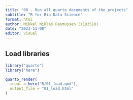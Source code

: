 ```yaml
---
title: "00 - Run all quarto documents of the projects"
subtitle: "R for Bio Data Science"
format: html
author: Mikkel Niklas Rasmussen (s193518)
date: "2023-11-08"
editor: visual
---
```


## Load libraries
```r
library("quarto")
library("here")
```

```r
quarto_render(
  input = here("R/01_load.qmd"),
  output_file = "01_load.html"
)
```